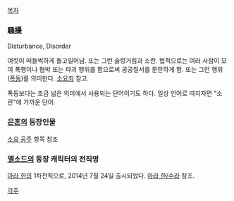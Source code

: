 [[목차]]

=== 騷擾 ===

Disturbance, Disorder

여럿이 떠들썩하게 들고일어남. 또는 그런 술렁거림과 소란. 법적으로는 여러 사람이 모여 폭행이나 협박 또는 파괴 행위를 함으로써 공공질서를 문란하게 함. 또는 그런 행위([[폭동]])를 의미한다. [[소요죄]] 참고. 

폭동보다는 조금 넓은 의미에서 사용되는 단어이기도 하다. 일상 언어로 따지자면 "소란"에 가까운 단어.

=== [[은혼]]의 등장인물 ===
[[소요 공주]] 항목 참조
=== [[엘소드]]의 등장 캐릭터의 전직명 ===
[[아라 한]]의 1차전직으로, 2014년 7월 24일 출시되었다. [[아라 한/수라]] 참조.

[[각주]]
